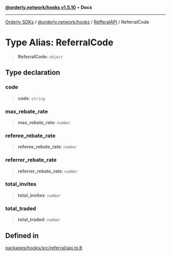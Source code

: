 [**@orderly.network/hooks v1.5.10**](/sdks/tech-doc/@orderly.network/hooks/README) • **Docs**

***

[Orderly SDKs](/sdks/tech-doc/packages) / [@orderly.network/hooks](/sdks/tech-doc/@orderly.network/hooks/README) / [RefferalAPI](/sdks/tech-doc/@orderly.network/hooks/namespaces/RefferalAPI/README) / ReferralCode

# Type Alias: ReferralCode

> **ReferralCode**: `object`

## Type declaration

### code

> **code**: `string`

### max\_rebate\_rate

> **max\_rebate\_rate**: `number`

### referee\_rebate\_rate

> **referee\_rebate\_rate**: `number`

### referrer\_rebate\_rate

> **referrer\_rebate\_rate**: `number`

### total\_invites

> **total\_invites**: `number`

### total\_traded

> **total\_traded**: `number`

## Defined in

[packages/hooks/src/referral/api.ts:8](https://github.com/OrderlyNetwork/js-sdk/blob/554ae704783e3b83c40bb234a899e8f02987d9b6/packages/hooks/src/referral/api.ts#L8)
